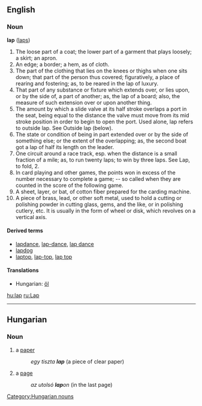 ==English==
===Noun===
'''lap''' ([[laps]])

#The loose part of a coat; the lower part of a garment that plays loosely; a skirt; an apron.
#An edge; a border; a hem, as of cloth.
#The part of the clothing that lies on the knees or thighs when one sits down; that part of the person thus covered; figuratively, a place of rearing and fostering; as, to be reared in the lap of luxury.
#That part of any substance or fixture which extends over, or lies upon, or by the side of, a part of another; as, the lap of a board; also, the measure of such extension over or upon another thing.
#The amount by which a slide valve at its half stroke overlaps a port in the seat, being equal to the distance the valve must move from its mid stroke position in order to begin to open the port. Used alone, lap refers to outside lap. See Outside lap (below).
#The state or condition of being in part extended over or by the side of something else; or the extent of the overlapping; as, the second boat got a lap of half its length on the leader.
#One circuit around a race track, esp. when the distance is a small fraction of a mile; as, to run twenty laps; to win by three laps. See Lap, to fold, 2.
#In card playing and other games, the points won in excess of the number necessary to complete a game; -- so called when they are counted in the score of the following game.
#A sheet, layer, or bat, of cotton fiber prepared for the carding machine.
#A piece of brass, lead, or other soft metal, used to hold a cutting or polishing powder in cutting glass, gems, and the like, or in polishing cutlery, etc. It is usually in the form of wheel or disk, which revolves on a vertical axis.

====Derived terms====
*[[lapdance]], [[lap-dance]], [[lap dance]]
*[[lapdog]]
*[[laptop]], [[lap-top]], [[lap top]]

====Translations====
*Hungarian: [[öl]]<!-- a person's lap -->

[[hu:lap]]
[[ru:Lap]]

----
==Hungarian==
===Noun===
# a [[paper]]
#:''egy tiszta '''lap''''' (a piece of clear paper)
# a [[page]]
#:''az utolsó '''lap'''on'' (in the last page)

[[Category:Hungarian nouns]]